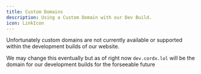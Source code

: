 ```yaml
---
title: Custom Domains
description: Using a Custom Domain with our Dev Build.
icon: LinkIcon
---
```


Unfortunately custom domains are not currently available or supported
within the development builds of our website.

We may change this eventually but as of right now `dev.cordx.lol` will
be the domain for our development builds for the forseeable future
